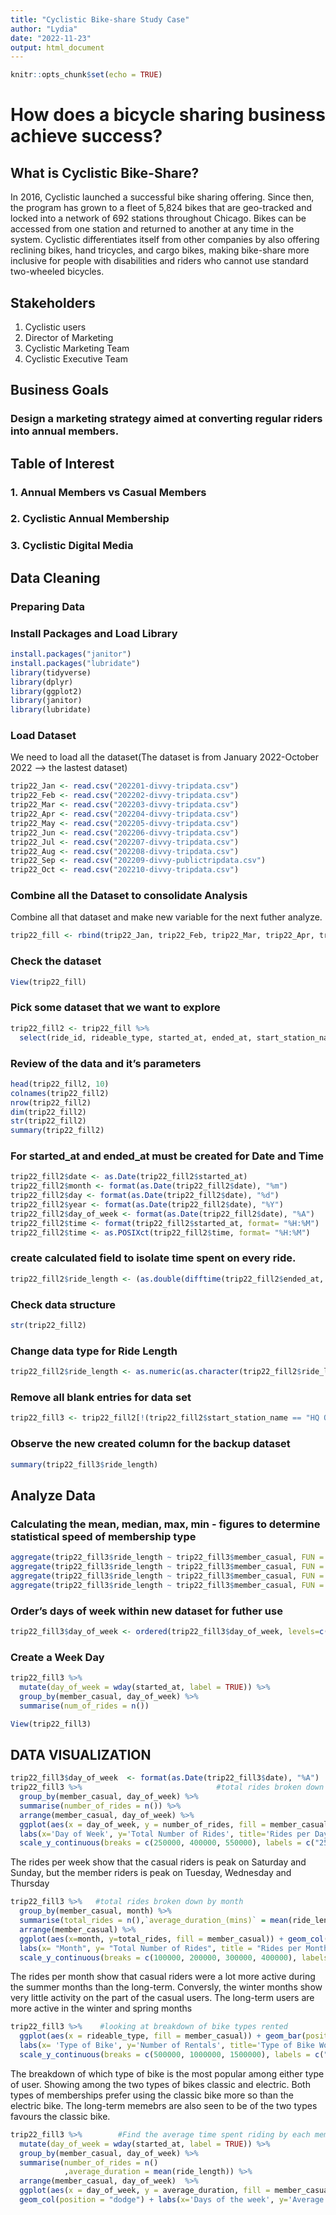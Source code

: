 ---
title: "Cyclistic Bike-share Study Case"
author: "Lydia"
date: "2022-11-23"
output: html_document
---

```{r setup, include=FALSE}
knitr::opts_chunk$set(echo = TRUE)
```

# How does a bicycle sharing business achieve success?
## What is Cyclistic Bike-Share?

In 2016, Cyclistic launched a successful bike sharing offering. Since then, the program has grown to a fleet of 5,824 bikes that are geo-tracked and locked into a network of 692 stations throughout Chicago. Bikes can be accessed from one station and returned to another at any time in the system.
Cyclistic differentiates itself from other companies by also offering reclining bikes, hand tricycles, and cargo bikes, making bike-share more inclusive for people with disabilities and riders who cannot use standard two-wheeled bicycles.

## Stakeholders
1. Cyclistic users
2. Director of Marketing
3. Cyclistic Marketing Team
4. Cyclistic Executive Team

## Business Goals
### Design a marketing strategy aimed at converting regular riders into annual members.

## Table of Interest
### 1. Annual Members vs Casual Members
### 2. Cyclistic Annual Membership
### 3. Cyclistic Digital Media

## Data Cleaning
### Preparing Data
### Install Packages and Load Library

```{r install packages and load library}
install.packages("janitor")
install.packages("lubridate")
library(tidyverse)
library(dplyr)
library(ggplot2)
library(janitor)
library(lubridate)
```

### Load Dataset
We need to load all the dataset(The dataset is from January 2022-October 2022 --> the lastest dataset)

```{r Load dataset}
trip22_Jan <- read.csv("202201-divvy-tripdata.csv")
trip22_Feb <- read.csv("202202-divvy-tripdata.csv")
trip22_Mar <- read.csv("202203-divvy-tripdata.csv")
trip22_Apr <- read.csv("202204-divvy-tripdata.csv")
trip22_May <- read.csv("202205-divvy-tripdata.csv")
trip22_Jun <- read.csv("202206-divvy-tripdata.csv")
trip22_Jul <- read.csv("202207-divvy-tripdata.csv")
trip22_Aug <- read.csv("202208-divvy-tripdata.csv")
trip22_Sep <- read.csv("202209-divvy-publictripdata.csv")
trip22_Oct <- read.csv("202210-divvy-tripdata.csv")
```

### Combine all the Dataset to consolidate Analysis
Combine all that dataset and make new variable for the next futher analyze.

```{r Combine the dataset}
trip22_fill <- rbind(trip22_Jan, trip22_Feb, trip22_Mar, trip22_Apr, trip22_May, trip22_Jun, trip22_Jul, trip22_Aug, trip22_Sep, trip22_Oct)
```
### Check the dataset

```{r Check the dataset}
View(trip22_fill)
```

### Pick some dataset that we want to explore

```{r select the dataset}
trip22_fill2 <- trip22_fill %>% 
  select(ride_id, rideable_type, started_at, ended_at, start_station_name, end_station_name, member_casual)
```

### Review of the data and it's parameters

```{r review the dataset}
head(trip22_fill2, 10)
colnames(trip22_fill2)
nrow(trip22_fill2)
dim(trip22_fill2)
str(trip22_fill2)
summary(trip22_fill2)
```

### For started_at and ended_at must be created for Date and Time

```{r Convert the data type}
trip22_fill2$date <- as.Date(trip22_fill2$started_at)
trip22_fill2$month <- format(as.Date(trip22_fill2$date), "%m")
trip22_fill2$day <- format(as.Date(trip22_fill2$date), "%d")
trip22_fill2$year <- format(as.Date(trip22_fill2$date), "%Y")
trip22_fill2$day_of_week <- format(as.Date(trip22_fill2$date), "%A")
trip22_fill2$time <- format(trip22_fill2$started_at, format= "%H:%M")
trip22_fill2$time <- as.POSIXct(trip22_fill2$time, format= "%H:%M")
```

### create calculated field to isolate time spent on every ride.

```{r Created calculated field}
trip22_fill2$ride_length <- (as.double(difftime(trip22_fill2$ended_at, trip22_fill2$started_at))) /60
```

### Check data structure

```{r Check data structure}
str(trip22_fill2)
```

### Change data type for Ride Length

```{r Check data type--> ride length}
trip22_fill2$ride_length <- as.numeric(as.character(trip22_fill2$ride_length))
```

### Remove all blank entries for data set

```{r remove all blank entries}
trip22_fill3 <- trip22_fill2[!(trip22_fill2$start_station_name == "HQ QR" | trip22_fill2$ride_length<0),]
```

### Observe the new created column for the backup dataset

```{r observe}
summary(trip22_fill3$ride_length)
```

## Analyze Data
### Calculating the mean, median, max, min - figures to determine statistical speed of membership type

```{r calculating}
aggregate(trip22_fill3$ride_length ~ trip22_fill3$member_casual, FUN = mean)
aggregate(trip22_fill3$ride_length ~ trip22_fill3$member_casual, FUN = median)
aggregate(trip22_fill3$ride_length ~ trip22_fill3$member_casual, FUN = max)
aggregate(trip22_fill3$ride_length ~ trip22_fill3$member_casual, FUN = min)
```

### Order's days of week within new dataset for futher use

```{r orders days of week}
trip22_fill3$day_of_week <- ordered(trip22_fill3$day_of_week, levels=c("Sunday", "Monday", "Tuesday", "Wednesday", "Thursday", "Friday", "Saturday"))
```

### Create a Week Day

```{r create a week day}
trip22_fill3 %>% 
  mutate(day_of_week = wday(started_at, label = TRUE)) %>% 
  group_by(member_casual, day_of_week) %>% 
  summarise(num_of_rides = n())

View(trip22_fill3)
```

## DATA VISUALIZATION

```{r data visualization 1}
trip22_fill3$day_of_week  <- format(as.Date(trip22_fill3$date), "%A")
trip22_fill3 %>%                              #total rides broken down by weekday
  group_by(member_casual, day_of_week) %>% 
  summarise(number_of_rides = n()) %>% 
  arrange(member_casual, day_of_week) %>%
  ggplot(aes(x = day_of_week, y = number_of_rides, fill = member_casual)) + geom_col(position = "dodge") + 
  labs(x='Day of Week', y='Total Number of Rides', title='Rides per Day of Week', fill = 'Type of Membership') + 
  scale_y_continuous(breaks = c(250000, 400000, 550000), labels = c("250K", "400K", "550K"))
```
The rides per week show that the casual riders is peak on Saturday and Sunday, but the member riders is peak on Tuesday, Wednesday and Thursday

```{r data visualization 2}
trip22_fill3 %>%   #total rides broken down by month
  group_by(member_casual, month) %>%  
  summarise(total_rides = n(),`average_duration_(mins)` = mean(ride_length)) %>% 
  arrange(member_casual) %>% 
  ggplot(aes(x=month, y=total_rides, fill = member_casual)) + geom_col(position = "dodge") + 
  labs(x= "Month", y= "Total Number of Rides", title = "Rides per Month", fill = "Type of Membership") + 
  scale_y_continuous(breaks = c(100000, 200000, 300000, 400000), labels = c("100K", "200K", "300K", "400K")) + theme(axis.text.x = element_text(angle = 0))
```
The rides per month show that casual riders were a lot more active during the summer months than the long-term. 
Conversly, the winter months show very little activity on the part of the casual users. 
The long-term users are more active in the winter and spring months

```{r data visualization 3}
trip22_fill3 %>%    #looking at breakdown of bike types rented
  ggplot(aes(x = rideable_type, fill = member_casual)) + geom_bar(position = "dodge") + 
  labs(x= 'Type of Bike', y='Number of Rentals', title='Type of Bike Works The Most', fill = 'Type of Membership') +
  scale_y_continuous(breaks = c(500000, 1000000, 1500000), labels = c("500K", "1Mil", "1.5Mil"))
```
The breakdown of which type of bike is the most popular among either type of user. 
Showing among the two types of bikes classic and electric. 
Both types of memberships prefer using the classic bike more so than the electric bike. 
The long-term memebrs are also seen to be of the two types favours the classic bike.

```{r data visualization 4}
trip22_fill3 %>%        #Find the average time spent riding by each membership type per individul day
  mutate(day_of_week = wday(started_at, label = TRUE)) %>%  
  group_by(member_casual, day_of_week) %>% 
  summarise(number_of_rides = n()
            ,average_duration = mean(ride_length)) %>% 
  arrange(member_casual, day_of_week)  %>% 
  ggplot(aes(x = day_of_week, y = average_duration, fill = member_casual)) +
  geom_col(position = "dodge") + labs(x='Days of the week', y='Average duration - Hrs', title='Average Ride Time per Week', fill='Type of Membership')
```
